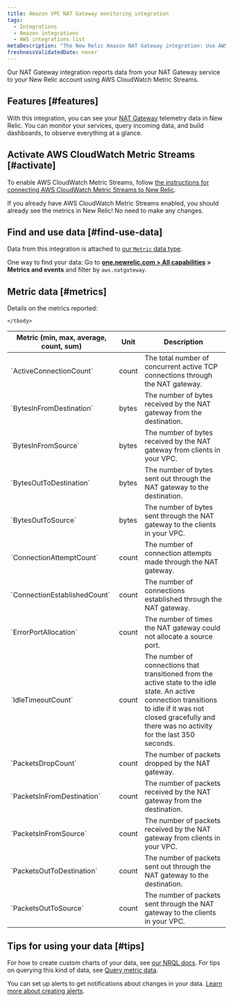 ```yaml
---
title: Amazon VPC NAT Gateway monitoring integration
tags:
  - Integrations
  - Amazon integrations
  - AWS integrations list
metaDescription: "The New Relic Amazon NAT Gateway integration: Use AWS CloudWatch Metric Streams to monitor your NAT Gateway performance."
freshnessValidatedDate: never
---
```


Our NAT Gateway integration reports data from your NAT Gateway service to your New Relic account using AWS CloudWatch Metric Streams. 

## Features [#features]

With this integration, you can see your [NAT Gateway](https://docs.aws.amazon.com/vpc/latest/userguide/vpc-nat-gateway.html) telemetry data in New Relic. You can monitor your services, query incoming data, and build dashboards, to observe everything at a glance.

## Activate AWS CloudWatch Metric Streams [#activate]

To enable AWS CloudWatch Metric Streams, follow [the instructions for connecting AWS CloudWatch Metric Streams to New Relic](/docs/infrastructure/amazon-integrations/connect/aws-metric-stream/).

<Callout variant="tip">
  If you already have AWS CloudWatch Metric Streams enabled, you should already see the metrics in New Relic! No need to make any changes.
</Callout>

## Find and use data [#find-use-data]

Data from this integration is attached to [our `Metric` data type](/docs/data-apis/understand-data/new-relic-data-types/#dimensional-metrics). 

One way to find your data: Go to **[one.newrelic.com > All capabilities](https://one.newrelic.com/all-capabilities) > Metrics and events** and filter by `aws.natgateway`.

## Metric data [#metrics]

Details on the metrics reported: 

<table>
  <thead>
    <tr>
      <th style={{ width: "240px" }}>
      Metric (min, max, average, count, sum)  
      </th>
      <th>
      Unit  
      </th>
      <th>
      Description
      </th>
    </tr>
  </thead>
    <tbody>
    <tr>
      <td>
      `ActiveConnectionCount`
      </td>
      <td>
      count
      </td>
      <td>
      The total number of concurrent active TCP connections through the NAT gateway.
      </td>
    </tr>
    <tr>
      <td>
      `BytesInFromDestination`     
      </td>
      <td>
      bytes
      </td>
      <td>
      The number of bytes received by the NAT gateway from the destination.
      </td>
    </tr> 
    <tr>
      <td>
      `BytesInFromSource`     
      </td>
      <td>
      bytes
      </td>
      <td>
      The number of bytes received by the NAT gateway from clients in your VPC.
      </td>
    </tr>
    <tr>
      <td>
      `BytesOutToDestination`     
      </td>
      <td>
      bytes
      </td>
      <td>
      The number of bytes sent out through the NAT gateway to the destination.
      </td>
    </tr>
    <tr>
      <td>
      `BytesOutToSource`     
      </td>
      <td>
      bytes
      </td>
      <td>
      The number of bytes sent through the NAT gateway to the clients in your VPC.
      </td>
    </tr>
    <tr>
      <td>
      `ConnectionAttemptCount`     
      </td>
      <td>
      count
      </td>
      <td>
      The number of connection attempts made through the NAT gateway.
      </td>
    </tr>  
    <tr>
      <td>
      `ConnectionEstablishedCount`     
      </td>
      <td>
      count
      </td>
      <td>
      The number of connections established through the NAT gateway.
      </td>    
    </tr>
    <tr>
      <td>
      `ErrorPortAllocation`     
      </td>
      <td>
      count
      </td>
      <td>
      The number of times the NAT gateway could not allocate a source port.
      </td>    
    </tr>
    <tr>
      <td>
      `IdleTimeoutCount`     
      </td>
      <td>
      count
      </td>
      <td>
      The number of connections that transitioned from the active state to the idle state. An active connection transitions to idle if it was not closed gracefully and there was no activity for the last 350 seconds.
      </td>    
    </tr>
    <tr>
      <td>
      `PacketsDropCount`     
      </td>
      <td>
      count
      </td>
      <td>
      The number of packets dropped by the NAT gateway.
      </td>    
    </tr>
    <tr>
      <td>
      `PacketsInFromDestination`     
      </td>
      <td>
      count
      </td>
      <td>
      The number of packets received by the NAT gateway from the destination.
      </td>    
    </tr>
    <tr>
      <td>
      `PacketsInFromSource`     
      </td>
      <td>
      count
      </td>
      <td>
      The number of packets received by the NAT gateway from clients in your VPC.
      </td>    
    </tr>
    <tr>
      <td>
      `PacketsOutToDestination`     
      </td>
      <td>
      count
      </td>
      <td>
      The number of packets sent out through the NAT gateway to the destination.
      </td>    
    </tr>
    <tr>
      <td>
      `PacketsOutToSource`     
      </td>
      <td>
      count
      </td>
      <td>
      The number of packets sent through the NAT gateway to the clients in your VPC.
      </td>    
    </tr>

    </tbody>
</table>

## Tips for using your data [#tips]

For how to create custom charts of your data, see [our NRQL docs](/docs/query-your-data/nrql-new-relic-query-language/get-started/introduction-nrql-new-relics-query-language). For tips on querying this kind of data, see [Query metric data](/docs/data-apis/understand-data/metric-data/query-metric-data-type). 

You can set up alerts to get notifications about changes in your data. [Learn more about creating alerts](/docs/alerts-applied-intelligence/new-relic-alerts/learn-alerts/introduction-alerts).

